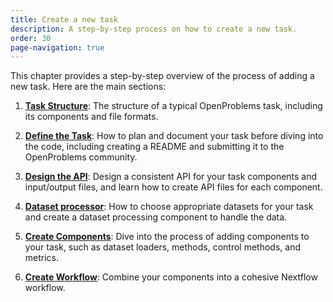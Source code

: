 ```yaml
---
title: Create a new task
description: A step-by-step process on how to create a new task.
order: 30
page-navigation: true
---
```


This chapter provides a step-by-step overview of the process of adding a new task. Here are the main sections:

1. **[Task Structure](task_structure.qmd)**: The structure of a typical OpenProblems task, including its components and file formats.

2. **[Define the Task](define_task.qmd)**: How to plan and document your task before diving into the code, including creating a README and submitting it to the OpenProblems community.

3. **[Design the API](design_api.qmd)**: Design a consistent API for your task components and input/output files, and learn how to create API files for each component.

4. **[Dataset processor](dataset_processor.qmd)**: How to choose appropriate datasets for your task and create a dataset processing component to handle the data.

5. **[Create Components](create_components.qmd)**: Dive into the process of adding components to your task, such as dataset loaders, methods, control methods, and metrics.

6. **[Create Workflow](create_workflow.qmd)**: Combine your components into a cohesive Nextflow workflow.
